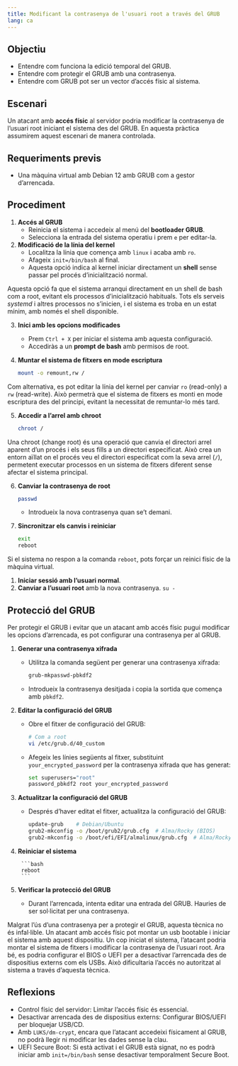 ```yaml
---
title: Modificant la contrasenya de l'usuari root a través del GRUB
lang: ca
---
```


## Objectiu

- Entendre com funciona la edició temporal del GRUB.
- Entendre com protegir el GRUB amb una contrasenya.
- Entendre com GRUB pot ser un vector d’accés físic al sistema.

## Escenari
Un atacant amb **accés físic** al servidor podria modificar la contrasenya de l’usuari root iniciant el sistema des del GRUB. En aquesta pràctica assumirem aquest escenari de manera controlada.

## Requeriments previs

- Una màquina virtual amb Debian 12 amb GRUB com a gestor d’arrencada.

## Procediment

1. **Accés al GRUB**
   - Reinicia el sistema i accedeix al menú del **bootloader GRUB**.
   - Selecciona la entrada del sistema operatiu i prem `e` per editar-la.

2. **Modificació de la línia del kernel**
   - Localitza la línia que comença amb `linux` i acaba amb `ro`.
   - Afageix `init=/bin/bash` al final.
   - Aquesta opció indica al kernel iniciar directament un **shell** sense passar pel procés d’inicialització normal.

:::{.callout-note title="`init=/bin/bash`"}
Aquesta opció fa que el sistema arranqui directament en un shell de bash com a root, evitant els processos d'inicialització habituals. Tots els serveis *systemd* i altres processos no s'inicien, i el sistema es troba en un estat mínim, amb només el shell disponible.
:::

3. **Inici amb les opcions modificades**
   - Prem `Ctrl + X` per iniciar el sistema amb aquesta configuració.
   - Accediràs a un **prompt de bash** amb permisos de root.

4. **Muntar el sistema de fitxers en mode escriptura**
   ```bash
   mount -o remount,rw /
    ```

:::{.callout-note title="`mount -o remount,rw /`"}
Com alternativa, es pot editar la línia del kernel per canviar `ro` (read-only) a `rw` (read-write). Això permetrà que el sistema de fitxers es monti en mode escriptura des del principi, evitant la necessitat de remuntar-lo més tard.
:::

5. **Accedir a l'arrel amb chroot**

   ```bash
   chroot /
   ```

:::{.callout-note title="`chroot`"}
Una chroot (change root) és una operació que canvia el directori arrel aparent d'un procés i els seus fills a un directori especificat. Això crea un entorn aïllat on el procés veu el directori especificat com la seva arrel (`/`), permetent executar processos en un sistema de fitxers diferent sense afectar el sistema principal.
:::

6. **Canviar la contrasenya de root**

    ```bash
    passwd
    ```
    
    - Introdueix la nova contrasenya quan se't demani.

7. **Sincronitzar els canvis i reiniciar**

    ```bash
    exit 
    reboot
    ```

:::{.callout-note title="Solcució si `reboot` no funciona"}
Si el sistema no respon a la comanda `reboot`, pots forçar un reinici físic de la màquina virtual.
:::

1. **Iniciar sessió amb l'usuari normal**.
2. **Canviar a l'usuari root** amb la nova contrasenya. `su -`

## Protecció del GRUB

Per protegir el GRUB i evitar que un atacant amb accés físic pugui modificar les opcions d'arrencada, es pot configurar una contrasenya per al GRUB.

1. **Generar una contrasenya xifrada**
   - Utilitza la comanda següent per generar una contrasenya xifrada:
     ```bash
     grub-mkpasswd-pbkdf2
     ```
   - Introdueix la contrasenya desitjada i copia la sortida que comença amb `pbkdf2`.

2. **Editar la configuració del GRUB**
   - Obre el fitxer de configuració del GRUB:

        ```bash
        # Com a root
        vi /etc/grub.d/40_custom
        ```

    - Afegeix les línies següents al fitxer, substituint `your_encrypted_password` per la contrasenya xifrada que has generat:

        ```bash
        set superusers="root"
        password_pbkdf2 root your_encrypted_password
        ```

3. **Actualitzar la configuració del GRUB**
    - Després d'haver editat el fitxer, actualitza la configuració del GRUB:

        ```bash
        update-grub    # Debian/Ubuntu
        grub2-mkconfig -o /boot/grub2/grub.cfg  # Alma/Rocky (BIOS)
        grub2-mkconfig -o /boot/efi/EFI/almalinux/grub.cfg  # Alma/Rocky (UEFI)
        ```
4. **Reiniciar el sistema**

        ```bash
        reboot
        ```

5. **Verificar la protecció del GRUB**
   - Durant l'arrencada, intenta editar una entrada del GRUB. Hauries de ser sol·licitat per una contrasenya.

:::{.callout-important title="👁️ Observació"}
Malgrat l'ús d'una contrasenya per a protegir el GRUB, aquesta tècnica no és infal·lible. Un atacant amb accés físic pot montar un usb bootable i iniciar el sistema amb aquest dispositiu. Un cop iniciat el sistema, l'atacant podria montar el sistema de fitxers i modificar la contrasenya de l'usuari root. Ara bé, es podria configurar el BIOS o UEFI per a desactivar l'arrencada des de dispositius externs com els USBs. Això dificultaria l'accés no autoritzat al sistema a través d'aquesta tècnica.
:::

## Reflexions

- Control físic del servidor: Limitar l’accés físic és essencial.
- Desactivar arrencada des de dispositius externs: Configurar BIOS/UEFI per bloquejar USB/CD.
- Amb `LUKS/dm-crypt`, encara que l’atacant accedeixi físicament al GRUB, no podrà llegir ni modificar les dades sense la clau.
- UEFI Secure Boot: Si està activat i el GRUB està signat, no es podrà iniciar amb `init=/bin/bash` sense desactivar temporalment Secure Boot.





